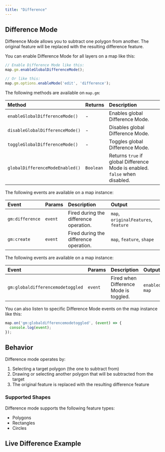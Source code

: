 ```yaml
---
title: "Difference"
---
```


## Difference Mode

Difference Mode allows you to subtract one polygon from another. The original feature will be replaced with the resulting difference feature.

You can enable Difference Mode for all layers on a map like this:

```js
// Enable Difference Mode like this:
map.gm.enableGlobalDifferenceMode();

// Or like this:
map.gm.options.enableMode('edit', 'difference');
```

The following methods are available on `map.gm`:

| Method                                                            | Returns   | Description                   |
|:------------------------------------------------------------------| :-------- | :-----------------------------|
| `enableGlobalDifferenceMode()`  | -         | Enables global Difference Mode.                                             |
| `disableGlobalDifferenceMode()` | -         | Disables global Difference Mode.                                            |
| `toggleGlobalDifferenceMode()`  | -         | Toggles global Difference Mode.                                             |
| `globalDifferenceModeEnabled()` | `Boolean` | Returns `true` if global Difference Mode is enabled. `false` when disabled. |

The following events are available on a map instance:

| Event               | Params | Description                                  | Output                                                    |
| :----------------- | :----- | :------------------------------------------- | :----------------------------------------------------- |
| `gm:difference` | `event`| Fired during the difference operation.  | `map`, `originalFeatures`, `feature`                               |
| `gm:create`     | `event`| Fired during the difference operation.       | `map`, `feature`, `shape`                  |

The following events are available on a map instance:

| Event                          | Params  | Description                            | Output                 |
| :---------------------------- | :------ | :------------------------------------- | :--------------------- |
| `gm:globaldifferencemodetoggled` | `event`  | Fired when Difference Mode is toggled.  | `enabled`, `map`       |

You can also listen to specific Difference Mode events on the map instance like this:

```js
map.on('gm:globaldifferencemodetoggled', (event) => {
  console.log(event);
});
```

## Behavior

Difference mode operates by:
1. Selecting a target polygon (the one to subtract from)
2. Drawing or selecting another polygon that will be subtracted from the target
3. The original feature is replaced with the resulting difference feature

### Supported Shapes

Difference mode supports the following feature types:
- Polygons
- Rectangles
- Circles

## Live Difference Example

<BrowserOnlyGmMap
  gmOptions={editDifferenceOptions}
  features={features} />
